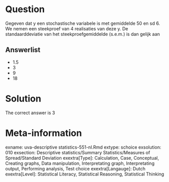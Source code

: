 Question
========

Gegeven dat y een stochastische variabele is met gemiddelde 50 en sd 6. We nemen een steekproef van 4 realisaties van deze y. De standaarddeviatie van het steekproefgemiddelde (s.e.m.) is dan gelijk aan 

Answerlist
----------
* 1.5
* 3
* 9
* 18

Solution
========

The correct answer is  3 

Meta-information
================
exname: uva-descriptive statistics-551-nl.Rmd 
extype: schoice 
exsolution: 010 
exsection: Descriptive statistics/Summary Statistics/Measures of Spread/Standard Deviation
exextra[Type]: Calculation, Case, Conceptual, Creating graphs, Data manipulation, Interpretating graph, Interpretating output, Performing analysis, Test choice 
exextra[Langauge]: Dutch 
exextra[Level]: Statistical Literacy, Statistical Reasoning, Statistical Thinking 
